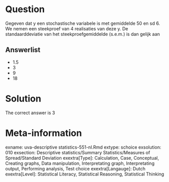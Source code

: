 Question
========

Gegeven dat y een stochastische variabele is met gemiddelde 50 en sd 6. We nemen een steekproef van 4 realisaties van deze y. De standaarddeviatie van het steekproefgemiddelde (s.e.m.) is dan gelijk aan 

Answerlist
----------
* 1.5
* 3
* 9
* 18

Solution
========

The correct answer is  3 

Meta-information
================
exname: uva-descriptive statistics-551-nl.Rmd 
extype: schoice 
exsolution: 010 
exsection: Descriptive statistics/Summary Statistics/Measures of Spread/Standard Deviation
exextra[Type]: Calculation, Case, Conceptual, Creating graphs, Data manipulation, Interpretating graph, Interpretating output, Performing analysis, Test choice 
exextra[Langauge]: Dutch 
exextra[Level]: Statistical Literacy, Statistical Reasoning, Statistical Thinking 
